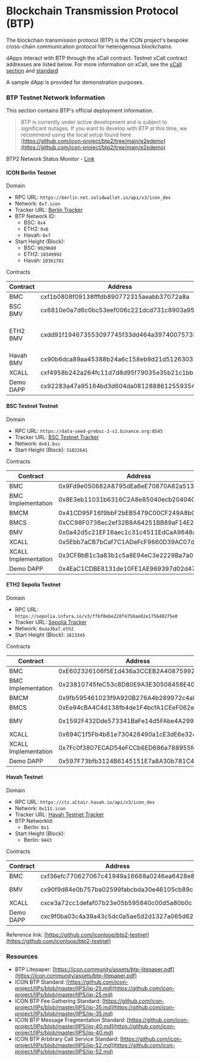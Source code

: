 # Blockchain Transmission Protocol (BTP)

The blockchain transmission protocol (BTP) is the ICON project's bespoke cross-chain communication protocol for heterogenous blockchains.

dApps interact with BTP through the xCall contract. Testnet xCall contract addresses are listed below. For more information on xCall, see the [xCall section](broken-reference) and [standard](https://github.com/icon-project/IIPs/blob/master/IIPS/iip-52.md)

A sample dApp is provided for demonstration purposes.

### BTP Testnet Network Information

This section contains BTP's official deployment information.

> BTP is currently under active development and is subject to significant outages. If you want to develop with BTP at this time, we recommend using the local setup found here [https://github.com/icon-project/btp2/tree/main/e2edemo](https://github.com/icon-project/btp2/tree/main/e2edemo)

BTP2 Network Status Monitor - [Link](https://testnet.btp2.24x365.online/)

#### ICON Berlin Testnet

Domain

* RPC URL: `https://berlin.net.solidwallet.io/api/v3/icon_dex`
* Network: `0x7.icon`
* Tracker URL: [Berlin Tracker](https://berlin.tracker.solidwallet.io/)
* BTP Network ID:
  * BSC: `0x4`
  * ETH2: `0x6`
  * Havah: `0x7`
* Start Height (Block):
  * BSC: `9929680`
  * ETH2: `10349992`
  * Havah: `10361781`

Contracts

| Contract  | Address                                    | Note                            |
| --------- | ------------------------------------------ | ------------------------------- |
| BMC       | cxf1b0808f09138fffdb890772315aeabb37072a8a |                                 |
| BSC BMV   | cx6810e0a7d6c0bc53eef006c221dcd731c8903a95 | Bride Mode                      |
| ETH2 BMV  | cxdd91f194673553097745f33dd464a39740075735 | Trustless Mode Supports Capella |
| Havah BMV | cx90b6dca89aa45388b24a6c158eb9d21d51263037 | Trustless Mode                  |
| XCALL     | cxf4958b242a264fc11d7d8d95f79035e35b21c1bb |                                 |
| Demo DAPP | cx92283a47a95164bd3d604da08128886125593545 |                                 |

#### BSC Testnet Testnet

Domain

* RPC URL: `https://data-seed-prebsc-1-s1.binance.org:8545`
* Tracker URL: [BSC Testnet Tracker](https://testnet.bscscan.com/)
* Network: `0x61.bsc`
* Start Height (Block): `31022641`

Contracts

| Contract             | Address                                    | Note      |
| -------------------- | ------------------------------------------ | --------- |
| BMC                  | 0x9Fd9e050682A8795dEa6eE70870A82a513d390Ac |           |
| BMC Implementation   | 0x8E3eb11031b6316C2A8e85040ecb204040Dc2A69 |           |
| BMCM                 | 0x41CD95F16f9bbF2bEB5479C00CF249A8b0A076bF |           |
| BMCS                 | 0xCC98F0736ec2ef32B8A64251BB89aF14E27043b6 |           |
| BMV                  | 0x0a42d5c21EF16aec1c31c4511EdCaA9648a9538C | Trustless |
| XCALL                | 0x5Ebb7aCB7bCaf7C1ADeFcF9660D39AC07d432904 |           |
| XCALL Implementation | 0x3CFBbB1c3a83b1c5a8E94eC3e2229Ba7a03f3EAd |           |
| Demo DAPP            | 0x4EaC1CDBE8131de10FE1AE969397d02d47D21082 |           |

#### ETH2 Sepolia Testnet

Domain

* RPC URL: `https://sepolia.infura.io/v3/ffbf8ebe228f4758ae82e175640275e0`
* Tracker URL: [Sepolia Tracker](https://sepolia.etherscan.io/)
* Network: `0xaa36a7.eth2`
* Start Height (Block): `3813345`

Contracts

| Contract             | Address                                    | Note           |
| -------------------- | ------------------------------------------ | -------------- |
| BMC                  | 0xE602326106f5E1d436a3CCEB2A408759925f81ff |                |
| BMC Implementation   | 0x23810745feC53c8D80E9A3E30508458E408d3EB7 |                |
| BMCM                 | 0x9fb595461023f9A920B276A4b289972c4aFF114F |                |
| BMCS                 | 0xEe94cBA4C4d138fb4de1F4bcfA1CEeF062eE8251 |                |
| BMV                  | 0x1592F432Dde573341BaFe14d5FAbe4A299b2E721 | Trustless Mode |
| XCALL                | 0x694C1f5Fb4b81e730428490a1cE3dE6e32428637 |                |
| XCALL Implementation | 0x7Fc0f3807ECAD54eFCCb6ED686a788955fe0958f |                |
| Demo DAPP            | 0x597F73bfb3124B6145151E7a8A30b781C41FF2B0 |                |

#### Havah Testnet

Domain

* RPC URL: `https://ctz.altair.havah.io/api/v3/icon_dex`
* Network: `0x111.icon`
* Tracker URL: [Havah Testnet Tracker](https://scan.altair.havah.io/)
* BTP NetworkId:
  * Berlin: `0x1`
* Start Height (Block):
  * Berlin: `9443`

Contracts

| Contract  | Address                                    | Note           |
| --------- | ------------------------------------------ | -------------- |
| BMC       | cxf36efc770627067c41949a16688a0246ea6428e8 |                |
| BMV       | cx90f9d84e0b757ba02599fabcbda30e46105cb89c | Trustless Mode |
| XCALL     | cxce3a72cc1defaf07b23e05b595840c00d5a80b0c |                |
| Demo DAPP | cxc9f0ba03c4a39a43c5dc0a5ae5d2d1327a065d62 |                |

Reference link: [https://github.com/iconloop/btp2-testnet](https://github.com/iconloop/btp2-testnet)

### Resources

* BTP Litepaper: [https://icon.community/assets/btp-litepaper.pdf](https://icon.community/assets/btp-litepaper.pdf)
* ICON BTP Standard: [https://github.com/icon-project/IIPs/blob/master/IIPS/iip-25.md](https://github.com/icon-project/IIPs/blob/master/IIPS/iip-25.md)
* ICON BTP Fee Gathering Standard: [https://github.com/icon-project/IIPs/blob/master/IIPS/iip-35.md](https://github.com/icon-project/IIPs/blob/master/IIPS/iip-35.md)
* ICON BTP Message Fragmentation Standard: [https://github.com/icon-project/IIPs/blob/master/IIPS/iip-40.md](https://github.com/icon-project/IIPs/blob/master/IIPS/iip-40.md)
* ICON BTP Arbitrary Call Service Standard: [https://github.com/icon-project/IIPs/blob/master/IIPS/iip-52.md](https://github.com/icon-project/IIPs/blob/master/IIPS/iip-52.md)
